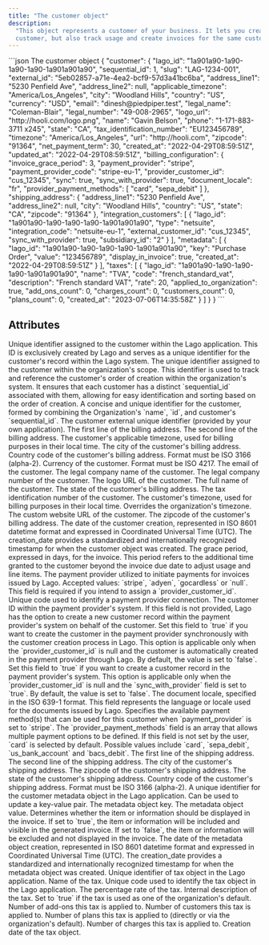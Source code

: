 ```yaml
---
title: "The customer object"
description:
  "This object represents a customer of your business. It lets you create or update a
  customer, but also track usage and create invoices for the same customer."
---
```


<RequestExample>
```json The customer object
{
  "customer": {
    "lago_id": "1a901a90-1a90-1a90-1a90-1a901a901a90",
    "sequential_id": 1,
    "slug": "LAG-1234-001",
    "external_id": "5eb02857-a71e-4ea2-bcf9-57d3a41bc6ba",
    "address_line1": "5230 Penfield Ave",
    "address_line2": null,
    "applicable_timezone": "America/Los_Angeles",
    "city": "Woodland Hills",
    "country": "US",
    "currency": "USD",
    "email": "dinesh@piedpiper.test",
    "legal_name": "Coleman-Blair",
    "legal_number": "49-008-2965",
    "logo_url": "http://hooli.com/logo.png",
    "name": "Gavin Belson",
    "phone": "1-171-883-3711 x245",
    "state": "CA",
    "tax_identification_number": "EU123456789",
    "timezone": "America/Los_Angeles",
    "url": "http://hooli.com",
    "zipcode": "91364",
    "net_payment_term": 30,
    "created_at": "2022-04-29T08:59:51Z",
    "updated_at": "2022-04-29T08:59:51Z",
    "billing_configuration": {
      "invoice_grace_period": 3,
      "payment_provider": "stripe",
      "payment_provider_code": "stripe-eu-1",
      "provider_customer_id": "cus_12345",
      "sync": true,
      "sync_with_provider": true,
      "document_locale": "fr",
      "provider_payment_methods": [
        "card",
        "sepa_debit"
      ]
    },
    "shipping_address": {
      "address_line1": "5230 Penfield Ave",
      "address_line2": null,
      "city": "Woodland Hills",
      "country": "US",
      "state": "CA",
      "zipcode": "91364"
    },
    "integration_customers": [
      {
        "lago_id": "1a901a90-1a90-1a90-1a90-1a901a901a90",
        "type": "netsuite",
        "integration_code": "netsuite-eu-1",
        "external_customer_id": "cus_12345",
        "sync_with_provider": true,
        "subsidiary_id": "2"
      }
    ],
    "metadata": [
      {
        "lago_id": "1a901a90-1a90-1a90-1a90-1a901a901a90",
        "key": "Purchase Order",
        "value": "123456789",
        "display_in_invoice": true,
        "created_at": "2022-04-29T08:59:51Z"
      }
    ],
    "taxes": [
      {
        "lago_id": "1a901a90-1a90-1a90-1a90-1a901a901a90",
        "name": "TVA",
        "code": "french_standard_vat",
        "description": "French standard VAT",
        "rate": 20,
        "applied_to_organization": true,
        "add_ons_count": 0,
        "charges_count": 0,
        "customers_count": 0,
        "plans_count": 0,
        "created_at": "2023-07-06T14:35:58Z"
      }
    ]
  }
}
```
</RequestExample>

## Attributes

<ResponseField name="customer" type="object">
  <Expandable title="object" defaultOpen="true">
    <ResponseField name="lago_id" type="string" required>
      Unique identifier assigned to the customer within the Lago application.
      This ID is exclusively created by Lago and serves as a unique identifier
      for the customer's record within the Lago system.
    </ResponseField>
    <ResponseField name="sequential_id" type="integer" required>
      The unique identifier assigned to the customer within the organization's
      scope. This identifier is used to track and reference the customer's order
      of creation within the organization's system. It ensures that each
      customer has a distinct `sequential_id` associated with them, allowing for
      easy identification and sorting based on the order of creation.
    </ResponseField>
    <ResponseField name="slug" type="string" required>
      A concise and unique identifier for the customer, formed by combining the
      Organization's `name`, `id`, and customer's `sequential_id`.
    </ResponseField>
    <ResponseField name="external_id" type="string">
      The customer external unique identifier (provided by your own
      application).
    </ResponseField>
    <ResponseField name="address_line1" type="string">
      The first line of the billing address.
    </ResponseField>
    <ResponseField name="address_line2" type="string">
      The second line of the billing address.
    </ResponseField>
    <ResponseField name="applicable_timezone" type="string" required>
      The customer's applicable timezone, used for billing purposes in their
      local time.
    </ResponseField>
    <ResponseField name="city" type="string">
      The city of the customer's billing address.
    </ResponseField>
    <ResponseField name="country" type="string">
      Country code of the customer's billing address. Format must be ISO 3166
      (alpha-2).
    </ResponseField>
    <ResponseField name="currency" type="string">
      Currency of the customer. Format must be ISO 4217.
    </ResponseField>
    <ResponseField name="email" type="string">
      The email of the customer.
    </ResponseField>
    <ResponseField name="legal_name" type="string">
      The legal company name of the customer.
    </ResponseField>
    <ResponseField name="legal_number" type="string">
      The legal company number of the customer.
    </ResponseField>
    <ResponseField name="logo_url" type="string">
      The logo URL of the customer.
    </ResponseField>
    <ResponseField name="name" type="string">
      The full name of the customer.
    </ResponseField>
    <ResponseField name="state" type="string">
      The state of the customer's billing address.
    </ResponseField>
    <ResponseField name="tax_identification_number" type="string">
      The tax identification number of the customer.
    </ResponseField>
    <ResponseField name="timezone" type="string">
      The customer's timezone, used for billing purposes in their local time.
      Overrides the organization's timezone.
    </ResponseField>
    <ResponseField name="url" type="string">
      The custom website URL of the customer.
    </ResponseField>
    <ResponseField name="zipcode" type="string">
      The zipcode of the customer's billing address.
    </ResponseField>
    <ResponseField name="created_at" type="string" required>
      The date of the customer creation, represented in ISO 8601 datetime format
      and expressed in Coordinated Universal Time (UTC). The creation_date
      provides a standardized and internationally recognized timestamp for when
      the customer object was created.
    </ResponseField>
    <ResponseField name="billing_configuration" type="object">
      <Expandable title="object">
        <ResponseField name="invoice_grace_period" type="integer">
          The grace period, expressed in days, for the invoice. This period
          refers to the additional time granted to the customer beyond the
          invoice due date to adjust usage and line items.
        </ResponseField>
        <ResponseField name="payment_provider" type="string">
          The payment provider utilized to initiate payments for invoices issued
          by Lago. Accepted values: `stripe`, `adyen`, `gocardless` or `null`.
          This field is required if you intend to assign a
          `provider_customer_id`.
        </ResponseField>
        <ResponseField name="payment_provider_code" type="string">
          Unique code used to identify a payment provider connection.
        </ResponseField>
        <ResponseField name="provider_customer_id" type="string">
          The customer ID within the payment provider's system. If this field is
          not provided, Lago has the option to create a new customer record
          within the payment provider's system on behalf of the customer.
        </ResponseField>
        <ResponseField name="sync" type="boolean">
          Set this field to `true` if you want to create the customer in the
          payment provider synchronously with the customer creation process in
          Lago. This option is applicable only when the `provider_customer_id`
          is null and the customer is automatically created in the payment
          provider through Lago. By default, the value is set to `false`.
        </ResponseField>
        <ResponseField name="sync_with_provider" type="boolean">
          Set this field to `true` if you want to create a customer record in
          the payment provider's system. This option is applicable only when the
          `provider_customer_id` is null and the `sync_with_provider` field is
          set to `true`. By default, the value is set to `false`.
        </ResponseField>
        <ResponseField name="document_locale" type="string">
          The document locale, specified in the ISO 639-1 format. This field
          represents the language or locale used for the documents issued by
          Lago.
        </ResponseField>
        <ResponseField name="provider_payment_methods" type="array">
          Specifies the available payment method(s) that can be used for this
          customer when `payment_provider` is set to `stripe`. The
          `provider_payment_methods` field is an array that allows multiple
          payment options to be defined. If this field is not set by the user,
          `card` is selected by default. Possible values include `card`,
          `sepa_debit`, `us_bank_account` and `bacs_debit`.
        </ResponseField>
      </Expandable>
    </ResponseField>
    <ResponseField name="shipping_address" type="object">
      <Expandable title="object">
        <ResponseField name="address_line1" type="string">
          The first line of the shipping address.
        </ResponseField>
        <ResponseField name="address_line2" type="string">
          The second line of the shipping address.
        </ResponseField>
        <ResponseField name="city" type="string">
          The city of the customer's shipping address.
        </ResponseField>
        <ResponseField name="zipcode" type="string">
          The zipcode of the customer's shipping address.
        </ResponseField>
        <ResponseField name="state" type="string">
          The state of the customer's shipping address.
        </ResponseField>
        <ResponseField name="country" type="string">
          Country code of the customer's shipping address. Format must be ISO
          3166 (alpha-2).
        </ResponseField>
      </Expandable>
    </ResponseField>
    <ResponseField name="metadata" type="array">
      <Expandable title="array">
        <ResponseField name="lago_id" type="string" required>
          A unique identifier for the customer metadata object in the Lago
          application. Can be used to update a key-value pair.
        </ResponseField>
        <ResponseField name="key" type="string" required>
          The metadata object key.
        </ResponseField>
        <ResponseField name="value" type="string" required>
          The metadata object value.
        </ResponseField>
        <ResponseField name="display_in_invoice" type="boolean" required>
          Determines whether the item or information should be displayed in the
          invoice. If set to `true`, the item or information will be included
          and visible in the generated invoice. If set to `false`, the item or
          information will be excluded and not displayed in the invoice.
        </ResponseField>
        <ResponseField name="created_at" type="string" required>
          The date of the metadata object creation, represented in ISO 8601
          datetime format and expressed in Coordinated Universal Time (UTC). The
          creation_date provides a standardized and internationally recognized
          timestamp for when the metadata object was created.
        </ResponseField>
      </Expandable>
    </ResponseField>
    <ResponseField name="taxes" type="array">
      <Expandable title="array">
        <ResponseField name="lago_id" type="string" required>
          Unique identifier of tax object in the Lago application.
        </ResponseField>
        <ResponseField name="name" type="string" required>
          Name of the tax.
        </ResponseField>
        <ResponseField name="code" type="string" required>
          Unique code used to identify the tax object in the Lago application.
        </ResponseField>
        <ResponseField name="rate" type="float" required>
          The percentage rate of the tax.
        </ResponseField>
        <ResponseField name="description" type="string | null">
          Internal description of the tax.
        </ResponseField>
        <ResponseField name="applied_to_organization" type="boolean" required>
          Set to `true` if the tax is used as one of the organization's default.
        </ResponseField>
        <ResponseField name="add_ons_count" type="integer" required>
          Number of add-ons this tax is applied to.
        </ResponseField>
        <ResponseField name="customers_count" type="integer" required>
          Number of customers this tax is applied to.
        </ResponseField>
        <ResponseField name="plans_count" type="integer" required>
          Number of plans this tax is applied to (directly or via the
          organization's default).
        </ResponseField>
        <ResponseField name="charges_count" type="integer" required>
          Number of charges this tax is applied to.
        </ResponseField>
        <ResponseField name="created_at" type="string" required>
          Creation date of the tax object.
        </ResponseField>
      </Expandable>
    </ResponseField>
  </Expandable>
</ResponseField>

